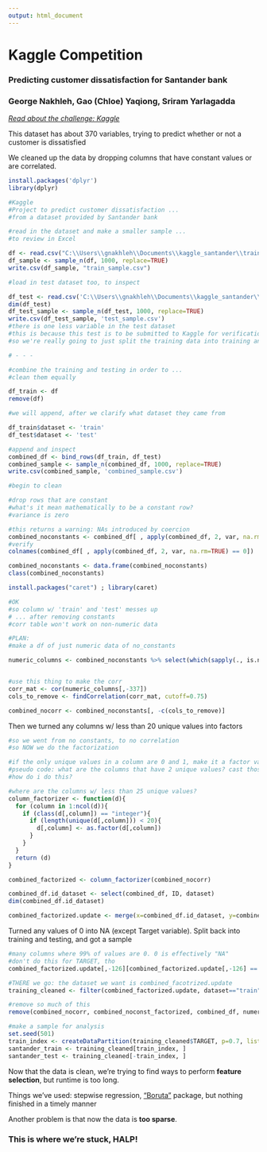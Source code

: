 ---
output: html_document
---
# Kaggle Competition  
### Predicting customer dissatisfaction for Santander bank
### George Nakhleh, Gao (Chloe) Yaqiong, Sriram Yarlagadda
*[Read about the challenge: Kaggle](https://www.kaggle.com/c/santander-customer-satisfaction)*  
  
This dataset has about 370 variables, trying to predict whether or not a customer is dissatisfied  

We cleaned up the data by dropping columns that have constant values or are correlated.

```{r, eval=FALSE}
install.packages('dplyr')
library(dplyr)

#Kaggle
#Project to predict customer dissatisfaction ...
#from a dataset provided by Santander bank

#read in the dataset and make a smaller sample ...
#to review in Excel

df <- read.csv("C:\\Users\\gnakhleh\\Documents\\kaggle_santander\\train.csv")
df_sample <- sample_n(df, 1000, replace=TRUE)
write.csv(df_sample, "train_sample.csv")

#load in test dataset too, to inspect

df_test <- read.csv('C:\\Users\\gnakhleh\\Documents\\kaggle_santander\\test.csv')
dim(df_test)
df_test_sample <- sample_n(df_test, 1000, replace=TRUE)
write.csv(df_test_sample, 'test_sample.csv')
#there is one less variable in the test dataset
#this is because this test is to be submitted to Kaggle for verification
#so we're really going to just split the training data into training and testing

# - - -

#combine the training and testing in order to ...
#clean them equally

df_train <- df
remove(df)

#we will append, after we clarify what dataset they came from

df_train$dataset <- 'train'
df_test$dataset <- 'test'

#append and inspect
combined_df <- bind_rows(df_train, df_test)
combined_sample <- sample_n(combined_df, 1000, replace=TRUE)
write.csv(combined_sample, 'combined_sample.csv')

#begin to clean

#drop rows that are constant
#what's it mean mathematically to be a constant row?
#variance is zero

#this returns a warning: NAs introduced by coercion
combined_noconstants <- combined_df[ , apply(combined_df, 2, var, na.rm=TRUE) > 0]
#verify
colnames(combined_df[ , apply(combined_df, 2, var, na.rm=TRUE) == 0])

combined_noconstants <- data.frame(combined_noconstants)
class(combined_noconstants)

install.packages("caret") ; library(caret)

#OK
#so column w/ 'train' and 'test' messes up 
# ... after removing constants
#corr table won't work on non-numeric data

#PLAN:
#make a df of just numeric data of no_constants

numeric_columns <- combined_noconstants %>% select(which(sapply(., is.numeric)))


#use this thing to make the corr
corr_mat <- cor(numeric_columns[,-337])
cols_to_remove <- findCorrelation(corr_mat, cutoff=0.75)

combined_nocorr <- combined_noconstants[, -c(cols_to_remove)]
```
  
Then we turned any columns w/ less than 20 unique values into factors  
```{r, eval=FALSE}
#so we went from no constants, to no correlation
#so NOW we do the factorization

#if the only unique values in a column are 0 and 1, make it a factor variable
#pseudo code: what are the columns that have 2 unique values? cast those columns to be factors
#how do i do this?

#where are the columns w/ less than 25 unique values?
column_factorizer <- function(d){
  for (column in 1:ncol(d)){
    if (class(d[,column]) == "integer"){
      if (length(unique(d[,column])) < 20){
        d[,column] <- as.factor(d[,column])
      }
    }
  }
  return (d)
}

combined_factorized <- column_factorizer(combined_nocorr)

combined_df.id_dataset <- select(combined_df, ID, dataset)
dim(combined_df.id_dataset)

combined_factorized.update <- merge(x=combined_df.id_dataset, y=combined_factorized, by="ID")

```
  
Turned any values of 0 into NA (except Target variable). Split back into training and testing, and got a sample  
```{r, eval=FALSE}
#many columns where 99% of values are 0. 0 is effectively "NA"
#don't do this for TARGET, tho
combined_factorized.update[,-126][combined_factorized.update[,-126] == 0] <- NA

#THERE we go: the dataset we want is combined_facotrized.update
training_cleaned <- filter(combined_factorized.update, dataset=="train")

#remove so much of this
remove(combined_nocorr, combined_noconst_factorized, combined_df, numeric_columns, cor_mat, corr_mat)

#make a sample for analysis
set.seed(501)
train_index <- createDataPartition(training_cleaned$TARGET, p=0.7, list=FALSE, times=1)
santander_train <- training_cleaned[train_index, ]
santander_test <- training_cleaned[-train_index, ]
```
  
Now that the data is clean, we're trying to find ways to perform **feature selection**, but runtime is too long.  

Things we've used: stepwise regression, ["Boruta"](http://www.r-bloggers.com/feature-selection-all-relevant-selection-with-the-boruta-package-2/) package, but nothing finished in a timely manner 

Another problem is that now the data is **too sparse**.

### This is where we're stuck, HALP!